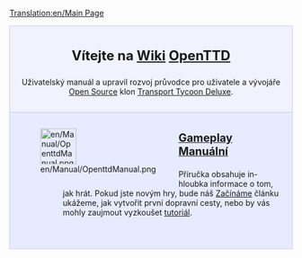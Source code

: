 [[Translation:en/Main Page]]
{{en/Translation|origin= en/Main Page
|from  = en
|to    = cs
|Percentage =5
}}

<div style="background-color: #f1f2fe; border: 1px solid #c7c8fe; margin: 0; padding: 1em 1em 1em 1em; text-align:center">
<div style="font-size:1.7em; font-weight:bold">Vítejte na [https://www.wikipedia.org/wiki/cs:wiki Wiki] <span class="plainlinks">[http://www.openttd.org/ OpenTTD]</span></div>
Uživatelský manuál a upravil rozvoj průvodce pro uživatele a vývojáře [http://www.opensource.org/ Open Source] klon [[cs/Archive/OpenTTD/Transport Tycoon Deluxe|Transport Tycoon Deluxe]].
</div>
<div style="background-color: #E7EBFF; border: 1px solid #c7c8fe; border-top:none; padding: 1em 1em 0em 1em; margin-bottom:2em">
<div style="float:left">[[File:en/Manual/OpenttdManual.png|64px]]</div>
<div style="margin-left:80px; margin-bottom:4em">
<div style="font-size:1.4em; font-weight:bold">[[cs/Manual/Main Page|Gameplay Manuální]]</div>
Příručka obsahuje in-hloubka informace o tom, jak hrát. Pokud jste novým hry, bude náš [[cs/Manual/Tutorial/Začínáme|Začínáme]] článku ukážeme, jak vytvořit první dopravní cesty, nebo by vás mohly zaujmout vyzkoušet [[cs/Tutoriál|tutoriál]].</div>